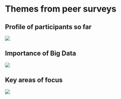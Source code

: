 # Themes from peer surveys

## Profile of participants so far
![](/survey0.png)

## Importance of Big Data
![](/survey1.png)

## Key areas of focus
![](/survey2.png)

